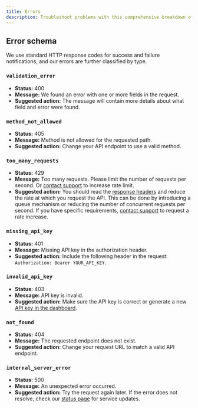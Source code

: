 ```yaml
---
title: Errors
description: Troubleshoot problems with this comprehensive breakdown of all error codes.
---
```


## Error schema

We use standard HTTP response codes for success and failure notifications, and our errors are further classified by type.

### `validation_error`

- **Status:** 400
- **Message:** We found an error with one or more fields in the request.
- **Suggested action:** The message will contain more details about what field and error were found.

### `method_not_allowed`

- **Status:** 405
- **Message:** Method is not allowed for the requested path.
- **Suggested action:** Change your API endpoint to use a valid method.

### `too_many_requests`

- **Status:** 429
- **Message:** Too many requests. Please limit the number of requests per second. Or [contact support](https://mpesaflow.com/contact) to increase rate limit.
- **Suggested action:** You should read the [response headers](./rate-limit) and reduce the rate at which you request the API. This can be done by introducing a queue mechanism or reducing the number of concurrent requests per second. If you have specific requirements, [contact support](https://resend.com/contact) to request a rate increase.

### `missing_api_key`

- **Status:** 401
- **Message:** Missing API key in the authorization header.
- **Suggested action:** Include the following header in the request: `Authorization: Bearer YOUR_API_KEY`.

### `invalid_api_key`

- **Status:** 403
- **Message:** API key is invalid.
- **Suggested action:** Make sure the API key is correct or generate a new [API key in the dashboard](https://app.mpesaflow.com/api-keys).

### `not_found`

- **Status:** 404
- **Message:** The requested endpoint does not exist.
- **Suggested action:** Change your request URL to match a valid API endpoint.

### `internal_server_error`

- **Status:** 500
- **Message:** An unexpected error occurred.
- **Suggested action:** Try the request again later. If the error does not resolve, check our [status page](https://status.mpesaflow.com) for service updates.
